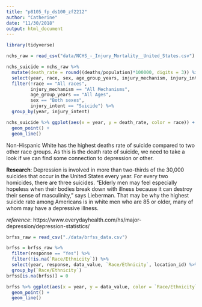 ```yaml
---
title: "p8105_fp_ds100_zf2212"
author: "Catherine"
date: "11/30/2018"
output: html_document
---
```



```r
library(tidyverse)

```

```r
nchs_raw = read_csv("data/NCHS_-_Injury_Mortality__United_States.csv") %>% janitor::clean_names()
```

```r
nchs_suicide = nchs_raw %>% 
  mutate(death_rate = round((deaths/population)*100000, digits = 3)) %>% 
  select(year, race, sex, age_group_years, injury_mechanism, injury_intent, death_rate) %>%
  filter(!race == "All races",
         injury_mechanism == "All Mechanisms",
         age_group_years == "All Ages",
         sex == "Both sexes",
         injury_intent == "Suicide") %>% 
  group_by(year, injury_intent) 

```

```r
nchs_suicide %>% ggplot(aes(x = year, y = death_rate, color = race)) +
  geom_point() +
  geom_line()
```

Non-Hispanic White has the highest deaths rate of suicide compared to two other race groups.
As this is the death rate of suicide, we need to take a look if we can find some connection to depression or other.

__Research__: Depression is involved in more than two-thirds of the 30,000 suicides that occur in the United States every year. For every two homicides, there are three suicides. "Elderly men may feel especially hopeless when their bodies break down with illness because it can destroy their sense of masculinity," says Lieberman. That may be why the highest suicide rate among Americans is in white men who are 85 or older, many of whom may have a depressive illness.

_reference_: https://www.everydayhealth.com/hs/major-depression/depression-statistics/


```r
brfss_raw = read_csv("./data/brfss_data.csv")
```
```r
brfss = brfss_raw %>% 
  filter(response == "Yes") %>%
  filter(!is.na(`Race/Ethnicity`)) %>% 
  select(year, response, data_value, `Race/Ethnicity`, location_id) %>% 
  group_by(`Race/Ethnicity`)
brfss[is.na(brfss)] = 0

brfss %>% ggplot(aes(x = year, y = data_value, color = `Race/Ethnicity`)) + 
  geom_point() +
  geom_line() 
```



